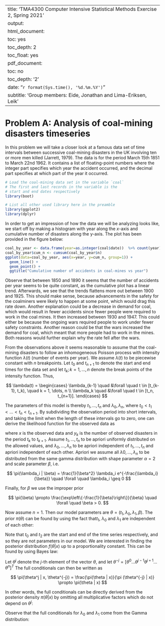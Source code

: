 
--- 
title: 'TMA4300 Computer Intensive Statistical Methods Exercise 2, Spring 2021'
output:
  html_document:
    toc: yes
    toc_depth: 2
    toc_float: yes
  pdf_document:
    toc: no
    toc_depth: '2'
date: "`r format(Sys.time(), '%d.%m.%Y')`"
subtitle: 'Group members: Eide, Jonathan and Lima-Eriksen, Leik'
---

\newcommand{\vect}[1]{\ensuremath{\boldsymbol{\mathbf{#1} }}}
\newcommand{\matr}[1]{\ensuremath{\boldsymbol{\mathbf{#1} }}}
\newcommand{\Var}{\textrm{Var}}
\newcommand{\E}{\textrm{E}}
\newcommand{\Cov}{\textrm{Cov}}
\newcommand{\Corr}{\textrm{Corr}}

# Problem A: Analysis of coal-mining disasters timeseries

In this problem we will take a closer look at a famous data set of time intervals between successive coal-mining disasters
in the UK involving ten or more men killed (Jarrett, 1979). The data is for the period March 15th 1851 to
March 22nd 1962. It contains a list of floating-point numbers where the integer part specifies which year the accident occurred, and the decimal part specifies at which part of the year it occurred.

```R
# Load the coal-mining data set in the variable `coal`
# The first and last records in the variable is the
# start and end dates respectively
library(boot)

# List all other used library here in the preamble
library(ggplot2)
library(dplyr)
```


In order to get an impression of how the data we will be analyzing looks like, we start off by making a histogram with year along the $x$-axis and cumulative
number of disasters along the y-axis. The plot has been provided in the figure below:

```R
coal_by_year <- data.frame(year=as.integer(coal$date))  %>% count(year)
coal_by_year$cum_n <- cumsum(coal_by_year$n)
ggplot(data=coal_by_year, aes(x=year, y=cum_n, group=1)) +
  geom_line() +
  geom_point() +
  ggtitle("Cumulative number of accidents in coal-mines vs year")
``` 

Observe that between 1850 and 1890 it seems that the number of accidents per year seems to be quite constant, as the cumulative plot has a linear trend. Afterwards, we see that the trends flattens more out between 1900 and 1925. This should make sense, because advancements in the safety for the coalminers were likely to happen at some point, which would drag this rate down. Another explanation could be a decrease in demand for coal, which would result in fewer accidents since fewer people were required to work in the coal mines. It then increased between 1930 and 1947. This could either be because the ongoing wars required people to work under fewer safety constraints. Another reason could be that the wars increased the demand for coal, which meant that more people had to work in the mines. Both reasons would further explain why the rate fell after the wars.

From the observations above it seems reasonable to assume that the coal-mining disasters to
follow an inhomogeneous Poisson process with intensity function $\lambda(t)$ (number of events per year). We assume
$\lambda(t)$ to be piecewise constant with $n$ breakpoints. Let $t_0$ and $t_{n+1}$ to denote the start and end times for the
data set and let $t_k; k = 1, \dots, n$ denote the break points of the intensity function. Thus,

$$
  \lambda(t) = \begin{cases}
    \lambda_{k-1} \quad &\forall \quad t \in [t_{k-1}, t_k), \quad k = 1, \dots, n \\
    \lambda_k  \quad &\forall \quad t \in [t_n, t_{n+1}].
  \end{cases}
$$

The parameters of this model is thereby $t_1, \dots, t_n$ and  $\lambda_0, \lambda_n$, where $t_0 < t_1 < \dots < t_n < t_{n+1}$. By
subdividing the observation period into short intervals, and taking the limit when the length of these intervals go to zero, one can derive the likelihood function for the observed data as

\begin{align*}
  \pi(x|t_1, \dots, t_n, \lambda_0, \dots, \lambda_n) &= \exp\left( -\int_{t_0}^{t_{n+1}} \lambda(t) \text{d} t\right) \prod_{k=0}^n \lambda^{y_k} \\
  &= \exp\left( -\sum_{k=0}^n \lambda_k (t_{k+1} - t_k) \right) \prod_{k=0}^n \lambda^{y_k}
\end{align*}

where $x$ is the observed data and $y_k$ is the number of observed disasters in the period $t_k$ to $t_{k+1}$. Assume
$t_1, \dots, t_n$ to be apriori uniformly distributed on the allowed values, and $\lambda_0, \dots, \lambda_n$ to be apriori independent
of $t_1, \dots, t_n$ and apriori independent of each other. Apriori we assume all $\lambda0, \dots , \lambda_n$ to be distributed from
the same gamma distribution with shape parameter $\alpha = 2$ and scale parameter $\beta$, i.e.

$$
  \pi(\lambda_i | \beta) = \frac{1}{\beta^2} \lambda_i e^{-\frac{\lambda_i}{\beta}} \quad \forall \quad \lambda_i \geq 0
$$

Finally, for $\beta$ we use the improper prior

$$
  \pi(\beta) \propto \frac{\exp\left\{-\frac{1}{\beta}\right\}}{\beta} \quad \forall \quad \beta > 0.
$$

Now assume $n = 1$. Then our model parameters are $\theta = (t_1, \lambda_0, \lambda_1, \beta)$. The prior $\pi(\theta)$ can be found by using the fact that$t_1$, $\lambda_0$ and $\lambda_1$ are independent of each other:

\begin{align*}
  \pi(\theta) &= \pi(t_1) \cdot f(\lambda_0 | \beta) \cdot \pi(\lambda_1 | \beta) \cdot \pi(\beta) \\
  &\propto \frac{1}{t_2 - t_0} \cdot \frac{1}{\beta^5} \lambda_0 \lambda_1 \exp\left\{-\frac{1 + \lambda_1 + \lambda_0}{\beta}\right\}
\end{align*}

Note that $t_0$ and $t_2$ are the start and end of the time series respectively, and so they are not parameters in our model. We are interested in finding the posterior distribution $f(\theta | x)$ up to a proportionality constant. This can be found by using Bayes law:

\begin{align*}
  \pi(\theta | x) &\propto \pi(x | \theta) \pi(\theta) \\
  &=  \frac{ \lambda_0^{y_0+1} \lambda_1^{y_1+1}}{\beta^5} \exp\left\{ -\lambda_0(t_1 - t_0) - \lambda_1(t_2 - t_1) - \frac{1 + \lambda_0 + \lambda_1}{\beta} \right\}
\end{align*}

Let $\theta^j$ denote the $j$-th element of the vector $\theta$, and let $\theta^{-j} = [\theta^0 \dots \theta^{j-1} \theta^{j+1} \dots \theta^n]^T$  The full conditionals can then be written as

$$
  \pi(\theta^j | x, \theta^{-j}) = \frac{\pi(\theta | x)}{\pi (\theta^{-j} | x)} \propto  \pi(\theta | x)
$$

In other words, the full conditionals can be directly derived from the posterior density $\pi(\theta | x)$ by omitting all multiplicative factors which do not depend on $\theta^j$:

\begin{align*}
  \pi(t_1 | x, \lambda_0, \lambda_1, \beta) &\propto \lambda_0^{y_0} \lambda_1^{y_1} \exp\left\{ t_1(\lambda_1 - \lambda_0) \right\}, \quad &&t_1 \in [t_0, t_1] \\

  \pi(\lambda_0 | x, t_1, \lambda_1, \beta) &\propto \lambda_0^{y_0+1} \exp\left\{-\lambda_0(t_1 - t_0 + \beta^{-1})\right\} , \quad &&\lambda_0 \geq 0\\

  \pi(\lambda_1 | x, t_1, \lambda_0, \beta) &\propto \lambda^{y_0 + 1} \exp\left\{-\lambda_1(t_2  - t_1 + \beta^{-1})\right\}, \quad &&\lambda_1 \geq 0 \\

  \pi(\beta | x, t_1, \lambda_0, \lambda_1, \beta) &\propto \frac{1}{\beta^5} \exp\left\{ \frac{1 + \lambda_0 + \lambda_1}{\beta} \right\} \\
\end{align*}

Observe that the full conditionals for $\lambda_0$ and $\lambda_1$ come from the Gamma distribution:

\begin{align*}
  [\lambda_0 | x, t_1, \lambda_1, \beta] &\sim \text{Gamma}(y_0 + 2, (t_1 - t_0 + \beta^{-1})^{-1}) \\
  [\lambda_1 | x, t_1, \lambda_0, \beta] &\sim \text{Gamma}(y_1 + 2, (t_2 - t_1 + \beta^{-1})^{-1})
\end{align*}